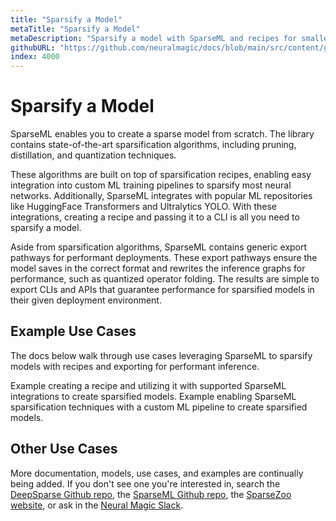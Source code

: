 ```yaml
---
title: "Sparsify a Model"
metaTitle: "Sparsify a Model"
metaDescription: "Sparsify a model with SparseML and recipes for smaller, faster, and cheaper model inferences in deployment"
githubURL: "https://github.com/neuralmagic/docs/blob/main/src/content/get-started/sparsify-a-model.mdx"
index: 4000
---
```


# Sparsify a Model

SparseML enables you to create a sparse model from scratch. The library contains state-of-the-art sparsification algorithms, including pruning, distillation, and quantization techniques.

These algorithms are built on top of sparsification recipes, enabling easy integration into custom ML training pipelines to sparsify most neural networks. 
Additionally, SparseML integrates with popular ML repositories like HuggingFace Transformers and Ultralytics YOLO. With these integrations, creating a recipe and passing it to a CLI is all you need to sparsify a model.

Aside from sparsification algorithms, SparseML contains generic export pathways for performant deployments.
These export pathways ensure the model saves in the correct format and rewrites the inference graphs for performance, such as quantized operator folding.
The results are simple to export CLIs and APIs that guarantee performance for sparsified models in their given deployment environment.

## Example Use Cases

The docs below walk through use cases leveraging SparseML to sparsify models with recipes and exporting for performant inference.

<LinkCards>
  <LinkCard href="./supported-integrations" heading="Supported Integrations">
    Example creating a recipe and utilizing it with supported SparseML integrations to create sparsified models.
  </LinkCard>

  <LinkCard href="./custom-integrations" heading="Custom Integrations">
    Example enabling SparseML sparsification techniques with a custom ML pipeline to create sparsified models.
  </LinkCard>
</LinkCards>

## Other Use Cases

More documentation, models, use cases, and examples are continually being added.
If you don't see one you're interested in, search the [DeepSparse Github repo](https://github.com/neuralmagic/deepsparse), the [SparseML Github repo](https://github.com/neuralmagic/sparseml), the [SparseZoo website](https://sparsezoo.neuralmagic.com/), or ask in the [Neural Magic Slack](https://join.slack.com/t/discuss-neuralmagic/shared_invite/zt-q1a1cnvo-YBoICSIw3L1dmQpjBeDurQ).

